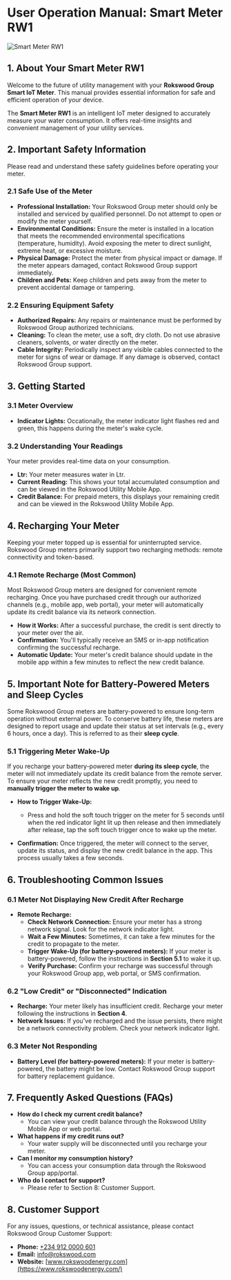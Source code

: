 # User Operation Manual: Smart Meter RW1

![Smart Meter RW1](https://minio-api.apps.rokswood.com/rsaas-b/smart-meter-rw1.png-uBrsx)

## 1. About Your Smart Meter RW1

Welcome to the future of utility management with your **Rokswood Group Smart IoT Meter**. This manual provides essential information for safe and efficient operation of your device.

The **Smart Meter RW1** is an intelligent IoT meter designed to accurately measure your water consumption. It offers real-time insights and convenient management of your utility services.

## 2. Important Safety Information

Please read and understand these safety guidelines before operating your meter.

### 2.1 Safe Use of the Meter

- **Professional Installation:** Your Rokswood Group meter should only be installed and serviced by qualified personnel. Do not attempt to open or modify the meter yourself.
- **Environmental Conditions:** Ensure the meter is installed in a location that meets the recommended environmental specifications (temperature, humidity). Avoid exposing the meter to direct sunlight, extreme heat, or excessive moisture.
- **Physical Damage:** Protect the meter from physical impact or damage. If the meter appears damaged, contact Rokswood Group support immediately.
- **Children and Pets:** Keep children and pets away from the meter to prevent accidental damage or tampering.

### 2.2 Ensuring Equipment Safety

- **Authorized Repairs:** Any repairs or maintenance must be performed by Rokswood Group authorized technicians.
- **Cleaning:** To clean the meter, use a soft, dry cloth. Do not use abrasive cleaners, solvents, or water directly on the meter.
- **Cable Integrity:** Periodically inspect any visible cables connected to the meter for signs of wear or damage. If any damage is observed, contact Rokswood Group support.

## 3. Getting Started

### 3.1 Meter Overview

- **Indicator Lights:** Occationally, the meter indicator light flashes red and green, this happens during the meter's wake cycle.

### 3.2 Understanding Your Readings

Your meter provides real-time data on your consumption.

- **Ltr:** Your meter measures water in Ltr.
- **Current Reading:** This shows your total accumulated consumption and can be viewed in the Rokswood Utility Mobile App.
- **Credit Balance:** For prepaid meters, this displays your remaining credit and can be viewed in the Rokswood Utility Mobile App.

## 4. Recharging Your Meter

Keeping your meter topped up is essential for uninterrupted service. Rokswood Group meters primarily support two recharging methods: remote connectivity and token-based.

### 4.1 Remote Recharge (Most Common)

Most Rokswood Group meters are designed for convenient remote recharging. Once you have purchased credit through our authorized channels (e.g., mobile app, web portal), your meter will automatically update its credit balance via its network connection.

- **How it Works:** After a successful purchase, the credit is sent directly to your meter over the air.
- **Confirmation:** You'll typically receive an SMS or in-app notification confirming the successful recharge.
- **Automatic Update:** Your meter's credit balance should update in the mobile app within a few minutes to reflect the new credit balance.

## 5. Important Note for Battery-Powered Meters and Sleep Cycles

Some Rokswood Group meters are battery-powered to ensure long-term operation without external power. To conserve battery life, these meters are designed to report usage and update their status at set intervals (e.g., every 6 hours, once a day). This is referred to as their **sleep cycle**.

### 5.1 Triggering Meter Wake-Up

If you recharge your battery-powered meter **during its sleep cycle**, the meter will not immediately update its credit balance from the remote server. To ensure your meter reflects the new credit promptly, you need to **manually trigger the meter to wake up**.

- **How to Trigger Wake-Up:**

  - Press and hold the soft touch trigger on the meter for 5 seconds until when the red indicator light lit up then release and then immediately after release, tap the soft touch trigger once to wake up the meter.

- **Confirmation:** Once triggered, the meter will connect to the server, update its status, and display the new credit balance in the app. This process usually takes a few seconds.

## 6. Troubleshooting Common Issues

### 6.1 Meter Not Displaying New Credit After Recharge

- **Remote Recharge:**
  - **Check Network Connection:** Ensure your meter has a strong network signal. Look for the network indicator light.
  - **Wait a Few Minutes:** Sometimes, it can take a few minutes for the credit to propagate to the meter.
  - **Trigger Wake-Up (for battery-powered meters):** If your meter is battery-powered, follow the instructions in **Section 5.1** to wake it up.
  - **Verify Purchase:** Confirm your recharge was successful through your Rokswood Group app, web portal, or SMS confirmation.

### 6.2 "Low Credit" or "Disconnected" Indication

- **Recharge:** Your meter likely has insufficient credit. Recharge your meter following the instructions in **Section 4**.
- **Network Issues:** If you've recharged and the issue persists, there might be a network connectivity problem. Check your network indicator light.

### 6.3 Meter Not Responding

- **Battery Level (for battery-powered meters):** If your meter is battery-powered, the battery might be low. Contact Rokswood Group support for battery replacement guidance.

## 7. Frequently Asked Questions (FAQs)

- **How do I check my current credit balance?**
  - You can view your credit balance through the Rokswood Utility Mobile App or web portal.
- **What happens if my credit runs out?**
  - Your water supply will be disconnected until you recharge your meter.
- **Can I monitor my consumption history?**
  - You can access your consumption data through the Rokswood Group app/portal.
- **Who do I contact for support?**
  - Please refer to Section 8: Customer Support.

## 8. Customer Support

For any issues, questions, or technical assistance, please contact Rokswood Group Customer Support:

- **Phone:** [+234 912 0000 601](tel:+2349120000601)
- **Email:** [info@rokswood.com](mailto:info@rokswood.com)
- **Website:** [www.rokswoodenergy.com](https://www.rokswoodenergy.com/)

